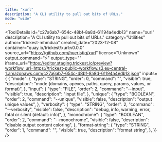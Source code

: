 ```yaml
---
title: "xurl"
description: "A CLI utility to pull out bits of URLs."
mode: "wide"
---
```



<ToolDetails
  id="c27a6ab7-654c-48bf-8a8d-61194a4edb13"
  name="xurl"
  description="A CLI utility to pull out bits of URLs."
  category="Utilities"
  author="trickest-mhmdiaa"
  created_date="2023-12-08"
  container="quay.io/trickest/xurl:v0.0.0"
  source_url="https://github.com/hueristiq/xurl"
  license="Unknown"
  output_command=">"
  output_type=""
  iframe_url="https://editor.staging.trickest.io/preview?workflow_url=https://trickest-public-workflow.s3.eu-central-1.amazonaws.com/c27a6ab7-654c-48bf-8a8d-61194a4edb13.json"
  inputs={ {
  "mode": {
    "type": "STRING",
    "order": 0,
    "command": "",
    "visible": true,
    "description": "mode (domains, apexes, paths, query, params, values, or format)",
  },
  "input": {
    "type": "FILE",
    "order": 2,
    "command": "--input",
    "visible": true,
    "description": "input file",
  },
  "unique": {
    "type": "BOOLEAN",
    "order": 2,
    "command": "--unique",
    "visible": false,
    "description": "output unique values",
  },
  "verbosity": {
    "type": "STRING",
    "order": 2,
    "command": "--verbosity",
    "visible": false,
    "description": "debug, info, warning, error, fatal or silent (default: info)",
  },
  "monochrome": {
    "type": "BOOLEAN",
    "order": 2,
    "command": "--monochrome",
    "visible": false,
    "description": "disable output content coloring",
  },
  "format-string": {
    "type": "STRING",
    "order": 1,
    "command": "",
    "visible": true,
    "description": "format string",
  },
}}
/>